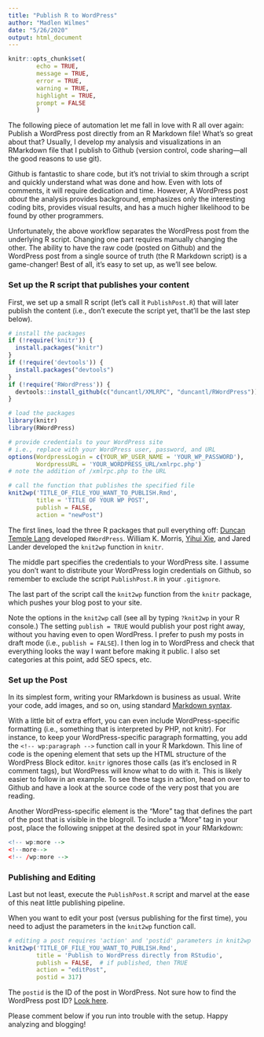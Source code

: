 ```yaml
---
title: "Publish R to WordPress"
author: "Madlen Wilmes"
date: "5/26/2020"
output: html_document
---
```



```r
knitr::opts_chunk$set(
        echo = TRUE,
        message = TRUE,
        error = TRUE,
        warning = TRUE,
        highlight = TRUE,
        prompt = FALSE
        )
```

<!-- wp:paragraph -->
The following piece of automation let me fall in love with R all over again: Publish a WordPress post directly from an R Markdown file! What's so great about that? Usually, I develop my analysis and visualizations in an RMarkdown file that I publish to Github (version control, code sharing---all the good reasons to use git). 
<!-- /wp:paragraph -->

<!-- wp:paragraph -->
Github is fantastic to share code, but it's not trivial to skim through a script and quickly understand what was done and how. Even with lots of comments, it will require dedication and time. However, A WordPress post *about* the analysis provides background, emphasizes only the interesting coding bits, provides visual results, and has a much higher likelihood to be found by other programmers. 
<!-- /wp:paragraph -->

<!-- wp:paragraph -->
Unfortunately, the above workflow separates the WordPress post from the underlying R script. Changing one part requires manually changing the other. The ability to have the raw code (posted on Github) and the WordPress post from a single source of truth (the R Markdown script) is a game-changer! Best of all, it's easy to set up, as we'll see below.
<!-- /wp:paragraph -->

<!-- wp:more -->
<!--more-->
<!-- /wp:more -->

<!-- wp:getwid/advanced-heading {"titleTag":"h3"} -->
<div class="wp-block-getwid-advanced-heading"><h3 class="wp-block-getwid-advanced-heading__content">Set up the R script that publishes your content</h3></div>
<!-- /wp:getwid/advanced-heading -->

<!-- wp:paragraph -->
First, we set up a small R script (let's call it `PublishPost.R`) that will later publish the content (i.e., don't execute the script yet, that'll be the last step below).
<!-- /wp:paragraph -->

```r
# install the packages
if (!require('knitr')) {
  install.packages("knitr")
}
if (!require('devtools')) {
  install.packages("devtools")
}
if (!require('RWordPress')) {
  devtools::install_github(c("duncantl/XMLRPC", "duncantl/RWordPress"))
}

# load the packages
library(knitr)
library(RWordPress)

# provide credentials to your WordPress site
# i.e., replace with your WordPress user, password, and URL
options(WordpressLogin = c(YOUR_WP_USER_NAME = 'YOUR_WP_PASSWORD'),
        WordpressURL = 'YOUR_WORDPRESS_URL/xmlrpc.php')
# note the addition of /xmlrpc.php to the URL

# call the function that publishes the specified file
knit2wp('TITLE_OF_FILE_YOU_WANT_TO_PUBLISH.Rmd',
        title = 'TITLE OF YOUR WP POST',
        publish = FALSE,
        action = "newPost")
```

<!-- wp:paragraph -->
The first lines, load the three R packages that pull everything off: [Duncan Temple Lang](http://www.stat.ucdavis.edu/~duncan/) developed `RWordPress`. William K. Morris, [Yihui Xie](https://yihui.org/knitr/demo/wordpress/), and Jared Lander developed the `knit2wp` function in `knitr`.
<!-- /wp:paragraph -->

<!-- wp:paragraph -->
The middle part specifies the credentials to your WordPress site. I assume you don't want to distribute your WordPress login credentials on Github, so remember to exclude the script `PublishPost.R` in your `.gitignore`.
<!-- /wp:paragraph -->

<!-- wp:paragraph -->
The last part of the script call the `knit2wp` function from the `knitr` package, which pushes your blog post to your site.
<!-- /wp:paragraph -->

<!-- wp:paragraph -->
Note the options in the `knit2wp` call (see all by typing `?knit2wp` in your R console.) The setting `publish = TRUE` would publish your post right away, without you having even to open WordPress. I prefer to push my posts in draft mode (i.e., `publish = FALSE`). I then log in to WordPress and check that everything looks the way I want before making it public. I also set categories at this point, add SEO specs, etc.
<!-- /wp:paragraph -->

<!-- wp:getwid/advanced-heading {"titleTag":"h3"} -->
<div class="wp-block-getwid-advanced-heading"><h3 class="wp-block-getwid-advanced-heading__content">Set up the Post</h3></div>
<!-- /wp:getwid/advanced-heading -->

<!-- wp:paragraph -->
In its simplest form, writing your RMarkdown is business as usual. Write your code, add images, and so on, using standard  [Markdown syntax](https://github.com/rstudio/cheatsheets/raw/master/rmarkdown-2.0.pdf).
<!-- /wp:paragraph -->

<!-- wp:paragraph -->
With a little bit of extra effort, you can even include WordPress-specific formatting (i.e., something that is interpreted by PHP, not knitr). For instance, to keep your WordPress-specific paragraph formatting, you add the `<!-- wp:paragraph -->` function call in your R Markdown. This line of code is the opening element that sets up the HTML structure of the WordPress Block editor. `knitr` ignores those calls (as it's enclosed in R comment tags), but WordPress will know what to do with it. This is likely easier to follow in an example. To see these tags in action, head on over to Github and have a look at the source code of the very post that you are reading.
<!-- /wp:paragraph -->

<!-- wp:paragraph -->
Another WordPress-specific element is the "More" tag that defines the part of the post that is visible in the blogroll. To include a "More" tag in your post, place the following snippet at the desired spot in your RMarkdown:
<!-- /wp:paragraph -->


```r
<!-- wp:more -->
<!--more-->
<!-- /wp:more -->
```


<!-- wp:getwid/advanced-heading {"titleTag":"h3"} -->
<div class="wp-block-getwid-advanced-heading"><h3 class="wp-block-getwid-advanced-heading__content">Publishing and Editing</h3></div>
<!-- /wp:getwid/advanced-heading -->

<!-- wp:paragraph -->
Last but not least, execute the `PublishPost.R` script and marvel at the ease of this neat little publishing pipeline.
<!-- /wp:paragraph -->

<!-- wp:paragraph -->
When you want to edit your post (versus publishing for the first time), you need to adjust the parameters in the `knit2wp` function call. 
<!-- /wp:paragraph -->


```r
# editing a post requires 'action' and 'postid' parameters in knit2wp
knit2wp('TITLE_OF_FILE_YOU_WANT_TO_PUBLISH.Rmd',
        title = 'Publish to WordPress directly from RStudio',
        publish = FALSE,  # if published, then TRUE
        action = "editPost",
        postid = 317)
```


<!-- wp:paragraph -->
The `postid` is the ID of the post in WordPress. Not sure how to find the WordPress post ID? [Look here](https://www.elegantthemes.com/blog/tips-tricks/how-to-find-your-wordpress-page-id-and-post-id-and-what-you-can-do-with-them).
<!-- /wp:paragraph -->

<!-- wp:paragraph -->
Please comment below if you run into trouble with the setup. Happy analyzing and blogging!
<!-- /wp:paragraph -->



